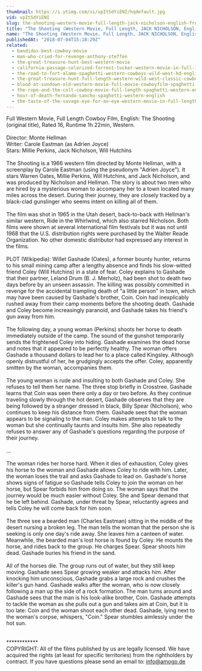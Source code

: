 ```yaml
---
thumbnail: https://i.ytimg.com/vi/vpIt5dYiENI/hqdefault.jpg
vid: vpIt5dYiENI
slug: the-shooting-western-movie-full-length-jack-nicholson-english-free-full-westerns
title: "The Shooting (Western Movie, Full Length, JACK NICHOLSON, English) *free full westerns*"
name: "The Shooting (Western Movie, Full Length, JACK NICHOLSON, English) *free full westerns*"
publishedAt: "2018-07-04T15:18:29Z"
related:
  - bandidos-best-cowboy-movie
  - man-who-cried-for-revenge-anthony-steffen
  - the-great-treasure-hunt-best-western-movie
  - california-passage-colorized-forrest-tucker-western-movie-in-full-length
  - the-road-to-fort-alamo-spaghetti-western-cowboys-wild-west-hd-english
  - the-great-treasure-hunt-full-length-western-wild-west-classic-cowboy-movie-full-movies
  - blood-at-sundown-old-western-movie-full-movie-cowboyfilm-spaghetti-western-english
  - the-rope-and-the-colt-cowboy-movie-full-length-spaghetti-western-english-free-full-westerns
  - hour-of-death-fernando-sancho-spaghetti-western-english
  - the-taste-of-the-savage-eye-for-an-eye-western-movie-in-full-length-english-free-feature-film
---
```


Full Western Movie, Full Length Cowboy Film, English: The Shooting (original title), Rated 16, Runtime 1h 22min, Western.<br />
<br />
Director: Monte Hellman<br />
Writer: Carole Eastman (as Adrien Joyce)<br />
Stars: Millie Perkins, Jack Nicholson, Will Hutchins<br />
<br />
The Shooting is a 1966 western film directed by Monte Hellman, with a screenplay by Carole Eastman (using the pseudonym "Adrien Joyce"). It stars Warren Oates, Millie Perkins, Will Hutchins, and Jack Nicholson, and was produced by Nicholson and Hellman. The story is about two men who are hired by a mysterious woman to accompany her to a town located many miles across the desert. During their journey, they are closely tracked by a black-clad gunslinger who seems intent on killing all of them.<br />
<br />
The film was shot in 1965 in the Utah desert, back-to-back with Hellman's similar western, Ride in the Whirlwind, which also starred Nicholson. Both films were shown at several international film festivals but it was not until 1968 that the U.S. distribution rights were purchased by the Walter Reade Organization. No other domestic distributor had expressed any interest in the films.<br />
<br />
PLOT (Wikipedia): Willet Gashade (Oates), a former bounty hunter, returns to his small mining camp after a lengthy absence and finds his slow-witted friend Coley (Will Hutchins) in a state of fear. Coley explains to Gashade that their partner, Leland Drum (B. J. Merholz), had been shot to death two days before by an unseen assassin. The killing was possibly committed in revenge for the accidental trampling death of "a little person" in town, which may have been caused by Gashade's brother, Coin. Coin had inexplicably rushed away from their camp moments before the shooting death. Gashade and Coley become increasingly paranoid, and Gashade takes his friend's gun away from him.<br />
<br />
The following day, a young woman (Perkins) shoots her horse to death immediately outside of the camp. The sound of the gunshot temporarily sends the frightened Coley into hiding. Gashade examines the dead horse and notes that it appeared to be perfectly healthy. The woman offers Gashade a thousand dollars to lead her to a place called Kingsley. Although openly distrustful of her, he grudgingly accepts the offer. Coley, apparently smitten by the woman, accompanies them.<br />
<br />
The young woman is rude and insulting to both Gashade and Coley. She refuses to tell them her name. The three stop briefly in Crosstree. Gashade learns that Coin was seen there only a day or two before. As they continue traveling slowly through the hot desert, Gashade observes that they are being followed by a stranger dressed in black, Billy Spear (Nicholson), who continues to keep his distance from them. Gashade sees that the woman appears to be signaling to the man. Coley makes attempts to talk to the woman but she continually taunts and insults him. She also repeatedly refuses to answer any of Gashade's questions regarding the purpose of their journey.<br />
<br />
...<br />
<br />
The woman rides her horse hard. When it dies of exhaustion, Coley gives his horse to the woman and Gashade allows Coley to ride with him. Later, the woman loses the trail and asks Gashade to lead on. Gashade's horse shows signs of fatigue so Gashade tells Coley to join the woman on her horse, but Spear forbids him from doing so. The woman says that the journey would be much easier without Coley. She and Spear demand that he be left behind. Gashade, under threat by Spear, reluctantly agrees and tells Coley he will come back for him soon.<br />
<br />
The three see a bearded man (Charles Eastman) sitting in the middle of the desert nursing a broken leg. The man tells the woman that the person she is seeking is only one day's ride away. She leaves him a canteen of water. Meanwhile, the bearded man's lost horse is found by Coley. He mounts the horse, and rides back to the group. He charges Spear. Spear shoots him dead. Gashade buries his friend in the sand.<br />
<br />
All of the horses die. The group runs out of water, but they still keep moving. Gashade sees Spear growing weaker and attacks him. After knocking him unconscious, Gashade grabs a large rock and crushes the killer's gun hand. Gashade walks after the woman, who is now closely following a man up the side of a rock formation. The man turns around and Gashade sees that the man is his look-alike brother, Coin. Gashade attempts to tackle the woman as she pulls out a gun and takes aim at Coin, but it is too late: Coin and the woman shoot each other dead. Gashade, lying next to the woman's corpse, whispers, "Coin." Spear stumbles aimlessly under the hot sun.<br />
<br />
<br />
************<br />
COPYRIGHT: All of the films published by us are legally licensed. We have acquired the rights (at least for specific territories) from the rightholders by contract. If you have questions please send an email to: info@amogo.de